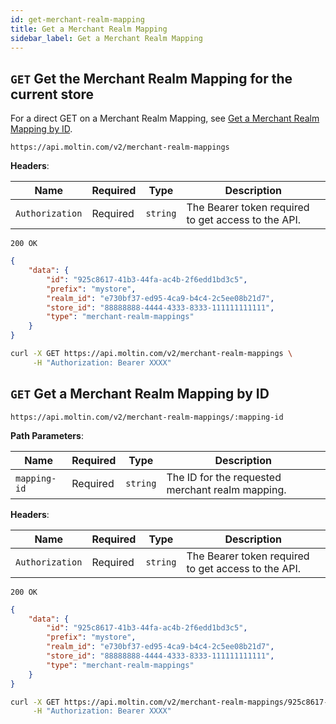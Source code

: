 ```yaml
---
id: get-merchant-realm-mapping
title: Get a Merchant Realm Mapping
sidebar_label: Get a Merchant Realm Mapping
---
```


## `GET` Get the Merchant Realm Mapping for the current store

For a direct GET on a Merchant Realm Mapping, see [Get a Merchant Realm Mapping by ID](#get-get-a-merchant-realm-mapping-by-id).

```http
https://api.moltin.com/v2/merchant-realm-mappings
```

<!--DOCUSAURUS_CODE_TABS-->

<!-- Request -->

**Headers**:

| Name | Required | Type | Description |
| --- | --- | --- | --- |
| `Authorization` | Required | `string` | The Bearer token required to get access to the API. |

<!-- Response -->

`200 OK`

```json
{
    "data": {
        "id": "925c8617-41b3-44fa-ac4b-2f6edd1bd3c5",
        "prefix": "mystore",
        "realm_id": "e730bf37-ed95-4ca9-b4c4-2c5ee08b21d7",
        "store_id": "88888888-4444-4333-8333-111111111111",
        "type": "merchant-realm-mappings"
    }
}
```

<!--END_DOCUSAURUS_CODE_TABS-->


<!--DOCUSAURUS_CODE_TABS-->

<!--cURL-->

```bash
curl -X GET https://api.moltin.com/v2/merchant-realm-mappings \
     -H "Authorization: Bearer XXXX"
```

<!--END_DOCUSAURUS_CODE_TABS-->

## `GET` Get a Merchant Realm Mapping by ID

```http
https://api.moltin.com/v2/merchant-realm-mappings/:mapping-id
```

<!--DOCUSAURUS_CODE_TABS-->

<!-- Request -->

**Path Parameters**:

| Name | Required | Type | Description |
| --- | --- | --- | --- |
| `mapping-id` | Required | `string` | The ID for the requested merchant realm mapping. |

**Headers**:

| Name | Required | Type | Description |
| --- | --- | --- | --- |
| `Authorization` | Required | `string` | The Bearer token required to get access to the API. |

<!-- Response -->

`200 OK`

```json
{
    "data": {
        "id": "925c8617-41b3-44fa-ac4b-2f6edd1bd3c5",
        "prefix": "mystore",
        "realm_id": "e730bf37-ed95-4ca9-b4c4-2c5ee08b21d7",
        "store_id": "88888888-4444-4333-8333-111111111111",
        "type": "merchant-realm-mappings"
    }
}
```

<!--END_DOCUSAURUS_CODE_TABS-->


<!--DOCUSAURUS_CODE_TABS-->

<!--cURL-->

```bash
curl -X GET https://api.moltin.com/v2/merchant-realm-mappings/925c8617-41b3-44fa-ac4b-2f6edd1bd3c5 \
     -H "Authorization: Bearer XXXX"
```

<!--END_DOCUSAURUS_CODE_TABS-->
